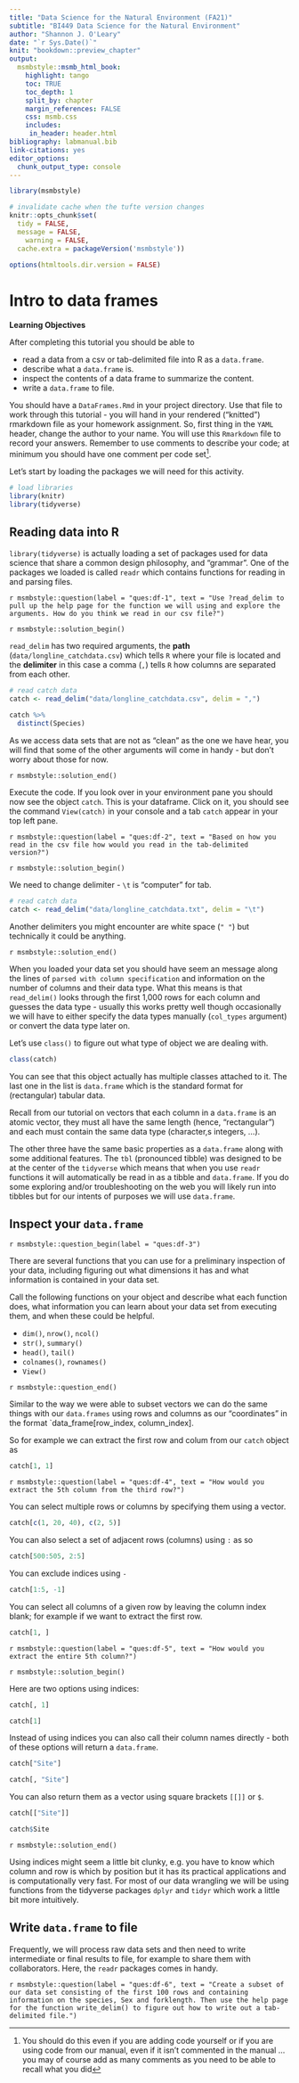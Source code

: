 ```yaml
---
title: "Data Science for the Natural Environment (FA21)"
subtitle: "BI449 Data Science for the Natural Environment"
author: "Shannon J. O'Leary"
date: "`r Sys.Date()`"
knit: "bookdown::preview_chapter"
output:
  msmbstyle::msmb_html_book:
    highlight: tango
    toc: TRUE
    toc_depth: 1
    split_by: chapter
    margin_references: FALSE
    css: msmb.css
    includes:
     in_header: header.html
bibliography: labmanual.bib
link-citations: yes
editor_options: 
  chunk_output_type: console
---
```


```r

library(msmbstyle)

# invalidate cache when the tufte version changes
knitr::opts_chunk$set(
  tidy = FALSE, 
  message = FALSE,
	warning = FALSE,
  cache.extra = packageVersion('msmbstyle'))

options(htmltools.dir.version = FALSE)

```

# Intro to data frames

**Learning Objectives**

After completing this tutorial you should be able to

* read a data from a csv or tab-delimited file into R as a `data.frame`.
* describe what a `data.frame` is.
* inspect the contents of a data frame to summarize the content.
* write a `data.frame` to file.

You should have a `DataFrames.Rmd` in your project directory. Use that file to work through this tutorial - you will hand in your rendered ("knitted") rmarkdown file as your homework assignment. So, first thing in the `YAML` header, change the author to your name. You will use this `Rmarkdown` file to record your answers. Remember to use comments to describe your code; at minimum you should have one comment per code set^[You should do this even if you are adding code yourself or if you are using code from our manual, even if it isn't commented in the manual ... you may of course add as many comments as you need to be able to recall what you did].

Let's start by loading the packages we will need for this activity.

```r

# load libraries
library(knitr)
library(tidyverse)

```


## Reading data into R

`library(tidyverse)` is actually loading a set of packages used for data science that share a common design philosophy, and "grammar". One of the packages we loaded is called `readr` which contains functions for reading in and parsing files.

`r msmbstyle::question(label = "ques:df-1", text = "Use ?read_delim to pull up the help page for the function we will using and explore the arguments. How do you think we read in our csv file?")`

`r msmbstyle::solution_begin()`

`read_delim` has two required arguments, the **path** (`data/longline_catchdata.csv`) which tells `R` where your file is located and the **delimiter** in this case a comma (`,`) tells `R` how columns are separated from each other.

```r

# read catch data
catch <- read_delim("data/longline_catchdata.csv", delim = ",")

catch %>%
  distinct(Species)

```

As we access data sets that are not as "clean" as the one we have hear, you will find that some of the other arguments will come in handy - but don't worry about those for now.

`r msmbstyle::solution_end()`


Execute the code. If you look over in your environment pane you should now see the object `catch`. This is your dataframe. Click on it, you should see the command `View(catch)` in your console and a tab `catch` appear in your top left pane.

`r msmbstyle::question(label = "ques:df-2", text = "Based on how you read in the csv file how would you read in the tab-delimited version?")`

`r msmbstyle::solution_begin()`

We need to change delimiter - `\t` is "computer" for tab. 

```r

# read catch data
catch <- read_delim("data/longline_catchdata.txt", delim = "\t")

```

Another delimiters you might encounter are white space (`" "`) but technically it could be anything. 

`r msmbstyle::solution_end()`

When you loaded your data set you should have seem an message along the lines of `parsed with column specification` and information on the number of columns and their data type. What this means is that `read_delim()` looks through the first 1,000 rows for each column and guesses the data type - usually this works pretty well though occasionally we will have to either specify the data types manually (`col_types` argument) or convert the data type later on.

Let's use `class()` to figure out what type of object we are dealing with.

```r

class(catch)

```
You can see that this object actually has multiple classes attached to it. The last one in the list is `data.frame` which is the standard format for (rectangular) tabular data.

Recall from our tutorial on vectors that each column in a `data.frame` is an atomic vector, they must all have the same length (hence, "rectangular") and each must contain the same data type (character,s integers, ...).

The other three have the same basic properties as a `data.frame` along with some additional features. The `tbl` (pronounced tibble) was designed to be at the center of the `tidyverse` which means that when you use `readr` functions it will automatically be read in as a tibble and `data.frame`. If you do some exploring and/or troubleshooting on the web you will likely run into tibbles but for our intents of purposes we will use `data.frame`.



## Inspect your `data.frame`

`r msmbstyle::question_begin(label = "ques:df-3")`

There are several functions that you can use for a preliminary inspection of your data, including figuring out what dimensions it has and what information is contained in your data set.

Call the following functions on your object and describe what each function does, what information you can learn about your data set from executing them, and when these could be helpful. 

* `dim()`, `nrow()`, `ncol()`
* `str()`, `summary()`
* `head()`, `tail()`
* `colnames()`, `rownames()`
* `View()`

`r msmbstyle::question_end()`

Similar to the way we were able to subset vectors we can do the same things with our `data.frames` using rows and columns as our "coordinates" in the format `data_frame[row_index, column_index].

So for example we can extract the first row and colum from our `catch` object as

```r

catch[1, 1]

```

`r msmbstyle::question(label = "ques:df-4", text = "How would you extract the 5th column from the third row?")`

You can select multiple rows or columns by specifying them using a vector.

```r

catch[c(1, 20, 40), c(2, 5)]

```

You can also select a set of adjacent rows (columns) using `:` as so

```r

catch[500:505, 2:5]

```

You can exclude indices using `-`

```r

catch[1:5, -1]

```

You can select all columns of a given row by leaving the column index blank; for example if we want to extract the first row.

```r

catch[1, ]

```

`r msmbstyle::question(label = "ques:df-5", text = "How would you extract the entire 5th column?")`

`r msmbstyle::solution_begin()`

Here are two options using indices:

```r

catch[, 1]

catch[1]

```

Instead of using indices you can also call their column names directly - both of these options will return a `data.frame`.

```r

catch["Site"]

catch[, "Site"]

```

You can also return them as a vector using square brackets `[[]]` or `$`.

```r

catch[["Site"]]

catch$Site

```

`r msmbstyle::solution_end()`

Using indices might seem a little bit clunky, e.g. you have to know which column and row is which by position but it has its practical applications and is computationally very fast. For most of our data wrangling we will be using functions from the tidyverse packages `dplyr` and `tidyr` which work a little bit more intuitively.


## Write `data.frame` to file

Frequently, we will process raw data sets and then need to write intermediate or final results to file, for example to share them with collaborators. Here, the `readr` packages comes in handy. 


`r msmbstyle::question(label = "ques:df-6", text = "Create a subset of our data set consisting of the first 100 rows and containing information on the species, Sex and forklength. Then use the help page for the function write_delim() to figure out how to write out a tab-delimited file.")`
